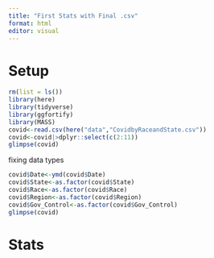 ```yaml
---
title: "First Stats with Final .csv"
format: html
editor: visual
---
```


# Setup

```r
rm(list = ls())
library(here)
library(tidyverse)
library(ggfortify)
library(MASS)
covid<-read.csv(here("data","CovidbyRaceandState.csv"))
covid<-covid|>dplyr::select(c(2:11))
glimpse(covid)
```

fixing data types

```r
covid$Date<-ymd(covid$Date)
covid$State<-as.factor(covid$State)
covid$Race<-as.factor(covid$Race)
covid$Region<-as.factor(covid$Region)
covid$Gov_Control<-as.factor(covid$Gov_Control)
glimpse(covid)
```

# Stats
